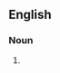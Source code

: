 {{also|babysitter|Babysitter|baby-sitter}}

==English==

===Noun===
{{en-noun}}

# {{lb|en|rare}} {{alternative spelling of|babysitter|lang=en}}